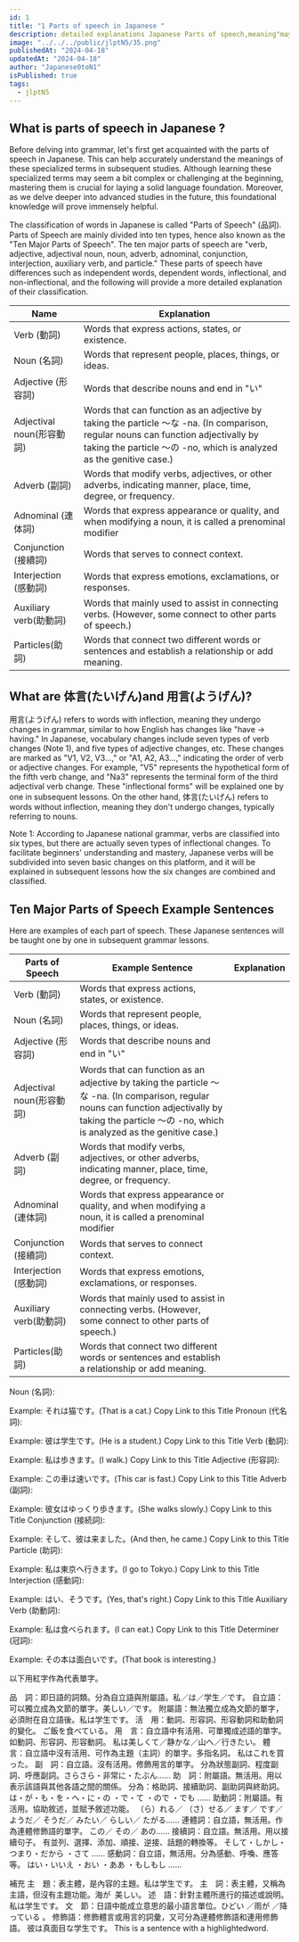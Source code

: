 ```yaml
---
id: 1
title: "1 Parts of speech in Japanese "
description: detailed explanations Japanese Parts of speech,meaning"maybe, possibly"in English.Example.Learn how to use Of かもしれない in Japanese.JLPTN4 grammar
image: "../../../public/jlptN5/35.png"
publishedAt: "2024-04-18"
updatedAt: "2024-04-18"
author: "Japanese0toN1"
isPublished: true
tags:
  - jlptN5
---
```


## What is parts of speech in Japanese ?

Before delving into grammar, let's first get acquainted with the parts of speech in Japanese. This can help accurately understand the meanings of these specialized terms in subsequent studies. Although learning these specialized terms may seem a bit complex or challenging at the beginning, mastering them is crucial for laying a solid language foundation. Moreover, as we delve deeper into advanced studies in the future, this foundational knowledge will prove immensely helpful.

The classification of words in Japanese is called "Parts of Speech" (品詞). Parts of Speech are mainly divided into ten types, hence also known as the "Ten Major Parts of Speech". The ten major parts of speech are "verb, adjective, adjectival noun, noun, adverb, adnominal, conjunction, interjection, auxiliary verb, and particle." These parts of speech have differences such as independent words, dependent words, inflectional, and non-inflectional, and the following will provide a more detailed explanation of their classification.

<table className="table-auto text-center sm:text-2xl text-base  w-full brightness-130">
  <thead>
    <tr>
      <th>Name</th>
      <th>Explanation</th>
    </tr>
  </thead>
  <tbody className="text-center sm:text-2xl text-base font-bold">
    <tr>
      <td>Verb (動詞)</td>
      <td>Words that express actions, states, or existence.</td>
    </tr>
    <tr>
      <td>Noun (名詞)</td>
      <td>Words that represent people, places, things, or ideas.</td>
    </tr>
    <tr>
      <td>Adjective (形容詞)</td>
      <td>Words that describe nouns and end in "い"</td>
    </tr>
    <tr>
      <td>Adjectival noun(形容動詞)</td>
      <td>
        Words that can function as an adjective by taking the particle 〜な -na.
        (In comparison, regular nouns can function adjectivally by taking the
        particle 〜の -no, which is analyzed as the genitive case.)
      </td>
    </tr>
    <tr>
      <td>Adverb (副詞)</td>
      <td>
        Words that modify verbs, adjectives, or other adverbs, indicating
        manner, place, time, degree, or frequency.
      </td>
    </tr>
    <tr>
      <td>Adnominal (連体詞)</td>
      <td>
        Words that express appearance or quality, and when modifying a noun, it
        is called a prenominal modifier
      </td>
    </tr>
    <tr>
      <td>Conjunction (接續詞) </td>
      <td>Words that serves to connect context.</td>
    </tr>
    <tr>
      <td>Interjection (感動詞)</td>
      <td>Words that express emotions, exclamations, or responses.</td>
    </tr>
    <tr>
      <td>Auxiliary verb(助動詞)</td>
      <td>
        Words that mainly used to assist in connecting verbs. (However, some
        connect to other parts of speech.)
      </td>
    </tr>
    <tr>
      <td>Particles(助詞)</td>
      <td>
        Words that connect two different words or sentences and establish a
        relationship or add meaning.
      </td>
    </tr>
  </tbody>
</table>

<div className="col-span-7 col-start-4 h-auto w-full">
  <Myadtext />
</div>

## What are 体言(たいげん)and 用言(ようげん)?

用言(ようげん) refers to words with inflection, meaning they undergo changes in grammar, similar to how English has changes like "have → having." In Japanese, vocabulary changes include seven types of verb changes (Note 1), and five types of adjective changes, etc. These changes are marked as "V1, V2, V3…," or "A1, A2, A3…," indicating the order of verb or adjective changes. For example, "V5" represents the hypothetical form of the fifth verb change, and "Na3" represents the terminal form of the third adjectival verb change. These "inflectional forms" will be explained one by one in subsequent lessons. On the other hand, 体言(たいげん) refers to words without inflection, meaning they don't undergo changes, typically referring to nouns.

Note 1: According to Japanese national grammar, verbs are classified into six types, but there are actually seven types of inflectional changes. To facilitate beginners' understanding and mastery, Japanese verbs will be subdivided into seven basic changes on this platform, and it will be explained in subsequent lessons how the six changes are combined and classified.

## Ten Major Parts of Speech Example Sentences

Here are examples of each part of speech. These Japanese sentences will be taught one by one in subsequent grammar lessons.

<table className="table-auto text-center sm:text-2xl text-base  w-full brightness-130">
  <thead>
    <tr>
      <th>Parts of Speech </th>
      <th>Example Sentence </th>
      <th> Explanation</th>
    </tr>
  </thead>
  <tbody className="text-center sm:text-2xl text-base font-bold">
    <tr>
      <td>Verb (動詞)</td>
      <td>Words that express actions, states, or existence.</td>
    </tr>
    <tr>
      <td>Noun (名詞)</td>
      <td>Words that represent people, places, things, or ideas.</td>
    </tr>
    <tr>
      <td>Adjective (形容詞)</td>
      <td>Words that describe nouns and end in "い"</td>
    </tr>
    <tr>
      <td>Adjectival noun(形容動詞)</td>
      <td>
        Words that can function as an adjective by taking the particle 〜な -na.
        (In comparison, regular nouns can function adjectivally by taking the
        particle 〜の -no, which is analyzed as the genitive case.)
      </td>
    </tr>
    <tr>
      <td>Adverb (副詞)</td>
      <td>
        Words that modify verbs, adjectives, or other adverbs, indicating
        manner, place, time, degree, or frequency.
      </td>
    </tr>
    <tr>
      <td>Adnominal (連体詞)</td>
      <td>
        Words that express appearance or quality, and when modifying a noun, it
        is called a prenominal modifier
      </td>
    </tr>
    <tr>
      <td>Conjunction (接續詞) </td>
      <td>Words that serves to connect context.</td>
    </tr>
    <tr>
      <td>Interjection (感動詞)</td>
      <td>Words that express emotions, exclamations, or responses.</td>
    </tr>
    <tr>
      <td>Auxiliary verb(助動詞)</td>
      <td>
        Words that mainly used to assist in connecting verbs. (However, some
        connect to other parts of speech.)
      </td>
    </tr>
    <tr>
      <td>Particles(助詞)</td>
      <td>
        Words that connect two different words or sentences and establish a
        relationship or add meaning.
      </td>
    </tr>
  </tbody>
</table>

Noun (名詞):

Example: それは猫です。(That is a cat.)
Copy Link to this Title
Pronoun (代名詞):

Example: 彼は学生です。(He is a student.)
Copy Link to this Title
Verb (動詞):

Example: 私は歩きます。(I walk.)
Copy Link to this Title
Adjective (形容詞):

Example: この車は速いです。(This car is fast.)
Copy Link to this Title
Adverb (副詞):

Example: 彼女はゆっくり歩きます。(She walks slowly.)
Copy Link to this Title
Conjunction (接続詞):

Example: そして、彼は来ました。(And then, he came.)
Copy Link to this Title
Particle (助詞):

Example: 私は東京へ行きます。(I go to Tokyo.)
Copy Link to this Title
Interjection (感動詞):

Example: はい、そうです。(Yes, that's right.)
Copy Link to this Title
Auxiliary Verb (助動詞):

Example: 私は食べられます。(I can eat.)
Copy Link to this Title
Determiner (冠詞):

Example: その本は面白いです。(That book is interesting.)

以下用紅字作為代表單字。

品　詞：即日語的詞類。分為自立語與附屬語。私／は／学生／です。
自立語：可以獨立成為文節的單字。美しい／です。
附屬語：無法獨立成為文節的單字，必須附在自立語後。私は学生です。
活　用：動詞、形容詞、形容動詞和助動詞的變化。
ご飯を食べている。
用　言：自立語中有活用、可單獨成述語的單字。如動詞、形容詞、形容動詞。
私は美しくて／静かな／山へ／行きたい。
體　言：自立語中沒有活用、可作為主題（主詞）的單字。多指名詞。
私はこれを買った。
副　詞：自立語。沒有活用。修飾用言的單字。
分為狀態副詞、程度副詞、呼應副詞。さらさら・非常に・たぶん……
助　詞：附屬語。無活用。用以表示該語與其他各語之間的關係。
分為：格助詞、接續助詞、副助詞與終助詞。
は・が・も・を・へ・に・の ​・で ​・て ​・ので ​・でも ​……
助動詞：附屬語。有活用。協助敘述，並賦予敘述功能。
（ら）れる／ （さ）せる／ ます／ です／ ようだ／
そうだ／ みたい／ らしい／ たがる……
連體詞：自立語，無活用。作為連體修飾語的單字。 この／ その／ あの……
接續詞：自立語。無活用。用以接續句子。
有並列、選擇、添加、順接、逆接、話題的轉換等。
そして・しかし・つまり ​・だから ​・さて ​……
感動詞：自立語，無活用。分為感動、呼喚、應答等。 はい ​・いいえ ​・おい ​・ああ ​・もしもし ​……

補充
主　題：表主體，是內容的主題。私は学生です。
主　詞：表主體，又稱為主語，但沒有主題功能。海が ​​ 美しい。
述　語：針對主體所進行的描述或說明。私は学生です。
文　節：日語中能成立意思的最小語言單位。ひどい ​／雨が ​／降っている ​。
修飾語：修飾體言或用言的詞彙，又可分為連體修飾語和連用修飾語。
彼は真面目な学生です。
This is a sentence with a highlightedword.
